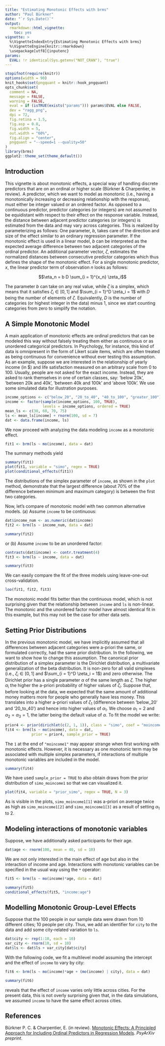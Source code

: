 ```yaml
---
title: "Estimating Monotonic Effects with brms"
author: "Paul Bürkner"
date: "`r Sys.Date()`"
output:
  rmarkdown::html_vignette:
    toc: yes
vignette: >
  %\VignetteIndexEntry{Estimating Monotonic Effects with brms}
  %\VignetteEngine{knitr::rmarkdown}
  \usepackage[utf8]{inputenc}
params:
  EVAL: !r identical(Sys.getenv("NOT_CRAN"), "true")
---
```


```r
stopifnot(require(knitr))
options(width = 90)
knit_hooks$set(pngquant = knitr::hook_pngquant)
opts_chunk$set(
  comment = NA,
  message = FALSE,
  warning = FALSE,
  eval = if (isTRUE(exists("params"))) params$EVAL else FALSE,
  dev = "ragg_png",
  dpi = 72,
  fig.retina = 1.5,
  fig.asp = 0.8,
  fig.width = 5,
  out.width = "60%",
  fig.align = "center",
  pngquant = "--speed=1 --quality=50"
)
library(brms)
ggplot2::theme_set(theme_default())
```

## Introduction

This vignette is about monotonic effects, a special way of handling discrete
predictors that are on an ordinal or higher scale (Bürkner & Charpentier, in
review). A predictor, which we want to model as monotonic (i.e., having a
monotonically increasing or decreasing relationship with the response), must
either be integer valued or an ordered factor. As opposed to a continuous
predictor, predictor categories (or integers) are not assumed to be equidistant
with respect to their effect on the response variable. Instead, the distance
between adjacent predictor categories (or integers) is estimated from the data
and may vary across categories. This is realized by parameterizing as follows:
One parameter, $b$, takes care of the direction and size of the effect similar
to an ordinary regression parameter. If the monotonic effect is used in a linear
model, $b$ can be interpreted as the expected average difference between two
adjacent categories of the ordinal predictor. An additional parameter vector,
$\zeta$, estimates the normalized distances between consecutive predictor
categories which thus defines the shape of the monotonic effect. For a single
monotonic predictor, $x$, the linear predictor term of observation $n$ looks as
follows:

$$\eta_n = b D \sum_{i = 1}^{x_n} \zeta_i$$

The parameter $b$ can take on any real value, while $\zeta$ is a simplex, which
means that it satisfies $\zeta_i \in [0,1]$ and $\sum_{i = 1}^D \zeta_i = 1$
with $D$ being the number of elements of $\zeta$. Equivalently, $D$ is the
number of categories (or highest integer in the data) minus 1, since we start
counting categories from zero to simplify the notation.

## A Simple Monotonic Model

A main application of monotonic effects are ordinal predictors that can be
modeled this way without falsely treating them either as continuous or as
unordered categorical predictors. In Psychology, for instance, this kind of data
is omnipresent in the form of Likert scale items, which are often treated as
being continuous for convenience without ever testing this assumption. As an
example, suppose we are interested in the relationship of yearly income (in $)
and life satisfaction measured on an arbitrary scale from 0 to 100. Usually,
people are not asked for the exact income. Instead, they are asked to rank
themselves in one of certain classes, say: 'below 20k', 'between 20k and 40k',
'between 40k and 100k' and 'above 100k'. We use some simulated data for
illustration purposes.

```r
income_options <- c("below_20", "20_to_40", "40_to_100", "greater_100")
income <- factor(sample(income_options, 100, TRUE),
                 levels = income_options, ordered = TRUE)
mean_ls <- c(30, 60, 70, 75)
ls <- mean_ls[income] + rnorm(100, sd = 7)
dat <- data.frame(income, ls)
```

We now proceed with analyzing the data modeling `income` as a monotonic effect.

```r
fit1 <- brm(ls ~ mo(income), data = dat)
```

The summary methods yield

```r
summary(fit1)
plot(fit1, variable = "simo", regex = TRUE)
plot(conditional_effects(fit1))
```

The distributions of the simplex parameter of `income`, as shown in the `plot`
method, demonstrate that the largest difference (about 70% of the difference
between minimum and maximum category) is between the first two categories.

Now, let's compare of monotonic model with two common alternative models. (a)
Assume `income` to be continuous:

```r
dat$income_num <- as.numeric(dat$income)
fit2 <- brm(ls ~ income_num, data = dat)
```

```r
summary(fit2)
```

or (b) Assume `income` to be an unordered factor:

```r
contrasts(dat$income) <- contr.treatment(4)
fit3 <- brm(ls ~ income, data = dat)
```

```r
summary(fit3)
```

We can easily compare the fit of the three models using leave-one-out
cross-validation.

```r
loo(fit1, fit2, fit3)
```

The monotonic model fits better than the continuous model, which is not
surprising given that the relationship between `income` and `ls` is non-linear.
The monotonic and the unordered factor model have almost identical fit in this
example, but this may not be the case for other data sets.

## Setting Prior Distributions

In the previous monotonic model, we have implicitly assumed that all differences
between adjacent categories were a-priori the same, or formulated correctly, had
the same prior distribution. In the following, we want to show how to change
this assumption. The canonical prior distribution of a simplex parameter is the
Dirichlet distribution, a multivariate generalization of the beta distribution.
It is non-zero for all valid simplexes (i.e., $\zeta_i \in [0,1]$ and $\sum_{i =
1}^D \zeta_i = 1$) and zero otherwise. The Dirichlet prior has a single
parameter $\alpha$ of the same length as $\zeta$. The higher $\alpha_i$ the
higher the a-priori probability of higher values of $\zeta_i$. Suppose that,
before looking at the data, we expected that the same amount of additional money
matters more for people who generally have less money. This translates into a
higher a-priori values of $\zeta_1$ (difference between 'below_20' and
'20_to_40') and hence into higher values of $\alpha_1$. We choose $\alpha_1 = 2$
and $\alpha_2 = \alpha_3 = 1$, the latter being the default value of $\alpha$.
To fit the model we write:

```r
prior4 <- prior(dirichlet(c(2, 1, 1)), class = "simo", coef = "moincome1")
fit4 <- brm(ls ~ mo(income), data = dat,
            prior = prior4, sample_prior = TRUE)
```

The `1` at the end of `"moincome1"` may appear strange when first working with
monotonic effects. However, it is necessary as one monotonic term may be
associated with multiple simplex parameters, if interactions of multiple
monotonic variables are included in the model.

```r
summary(fit4)
```

We have used `sample_prior = TRUE` to also obtain draws from the prior
distribution of `simo_moincome1` so that we can visualized it.

```r
plot(fit4, variable = "prior_simo", regex = TRUE, N = 3)
```

As is visible in the plots, `simo_moincome1[1]` was a-priori on average twice as
high as `simo_moincome1[2]` and `simo_moincome1[3]` as a result of setting
$\alpha_1$ to 2.

## Modeling interactions of monotonic variables

Suppose, we have additionally asked participants for their age.

```r
dat$age <- rnorm(100, mean = 40, sd = 10)
```

We are not only interested in the main effect of age but also in the interaction
of income and age. Interactions with monotonic variables can be specified in the
usual way using the `*` operator:

```r
fit5 <- brm(ls ~ mo(income)*age, data = dat)
```

```r
summary(fit5)
conditional_effects(fit5, "income:age")
```

## Modelling Monotonic Group-Level Effects

Suppose that the 100 people in our sample data were drawn from 10 different
cities; 10 people per city. Thus, we add an identifier for `city` to the data
and add some city-related variation to `ls`.

```r
dat$city <- rep(1:10, each = 10)
var_city <- rnorm(10, sd = 10)
dat$ls <- dat$ls + var_city[dat$city]
```

With the following code, we fit a multilevel model assuming the intercept and
the effect of `income` to vary by city:

```r
fit6 <- brm(ls ~ mo(income)*age + (mo(income) | city), data = dat)
```

```r
summary(fit6)
```

reveals that the effect of `income` varies only little across cities. For the
present data, this is not overly surprising given that, in the data simulations,
we assumed `income` to have the same effect across cities.

## References

Bürkner P. C. & Charpentier, E. (in review). [Monotonic Effects: A Principled
Approach for Including Ordinal Predictors in Regression Models](https://osf.io/preprints/psyarxiv/9qkhj/). *PsyArXiv preprint*.
